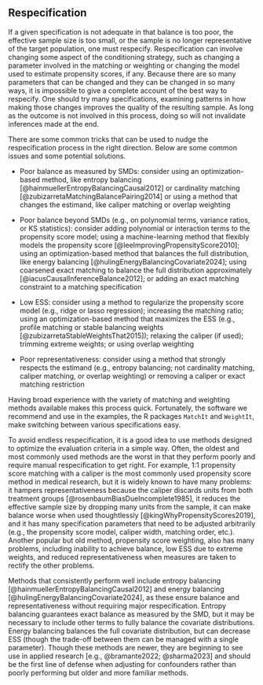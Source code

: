## Respecification {#sec-respecification}

If a given specification is not adequate in that balance is too poor, the effective sample size is too small, or the sample is no longer representative of the target population, one must respecify. Respecification can involve changing some aspect of the conditioning strategy, such as changing a parameter involved in the matching or weighting or changing the model used to estimate propensity scores, if any. Because there are so many parameters that can be changed and they can be changed in so many ways, it is impossible to give a complete account of the best way to respecify. One should try many specifications, examining patterns in how making those changes improves the quality of the resulting sample. As long as the outcome is not involved in this process, doing so will not invalidate inferences made at the end.

There are some common tricks that can be used to nudge the respecification process in the right direction. Below are some common issues and some potential solutions.

-   Poor balance as measured by SMDs: consider using an optimization-based method, like entropy balancing [@hainmuellerEntropyBalancingCausal2012] or cardinality matching [@zubizarretaMatchingBalancePairing2014] or using a method that changes the estimand, like caliper matching or overlap weighting

-   Poor balance beyond SMDs (e.g., on polynomial terms, variance ratios, or KS statistics): consider adding polynomial or interaction terms to the propensity score model; using a machine-learning method that flexibly models the propensity score [@leeImprovingPropensityScore2010]; using an optimization-based method that balances the full distribution, like energy balancing [@hulingEnergyBalancingCovariate2024]; using coarsened exact matching to balance the full distribution approximately [@iacusCausalInferenceBalance2012]; or adding an exact matching constraint to a matching specification

-   Low ESS: consider using a method to regularize the propensity score model (e.g., ridge or lasso regression); increasing the matching ratio; using an optimization-based method that maximizes the ESS (e.g., profile matching or stable balancing weights [@zubizarretaStableWeightsThat2015]); relaxing the caliper (if used); trimming extreme weights; or using overlap weighting

-   Poor representativeness: consider using a method that strongly respects the estimand (e.g., entropy balancing; not cardinality matching, caliper matching, or overlap weighting) or removing a caliper or exact matching restriction

Having broad experience with the variety of matching and weighting methods available makes this process quick. Fortunately, the software we recommend and use in the examples, the R packages `MatchIt` and `WeightIt`, make switching between various specifications easy.

To avoid endless respecification, it is a good idea to use methods designed to optimize the evaluation criteria in a simple way. Often, the oldest and most commonly used methods are the worst in that they perform poorly and require manual respecification to get right. For example, 1:1 propensity score matching with a caliper is the most commonly used propensity score method in medical research, but it is widely known to have many problems: it hampers representativeness because the caliper discards units from both treatment groups [@rosenbaumBiasDueIncomplete1985], it reduces the effective sample size by dropping many units from the sample, it can make balance worse when used thoughtlessly [@kingWhyPropensityScores2019], and it has many specification parameters that need to be adjusted arbitrarily (e.g., the propensity score model, caliper width, matching order, etc.). Another popular but old method, propensity score weighting, also has many problems, including inability to achieve balance, low ESS due to extreme weights, and reduced representativeness when measures are taken to rectify the other problems.

Methods that consistently perform well include entropy balancing [@hainmuellerEntropyBalancingCausal2012] and energy balancing [@hulingEnergyBalancingCovariate2024], as these ensure balance and representativeness without requiring major respecification. Entropy balancing guarantees exact balance as measured by the SMD, but it may be necessary to include other terms to fully balance the covariate distributions. Energy balancing balances the full covariate distribution, but can decrease ESS (though the trade-off between them can be managed with a single parameter). Though these methods are newer, they are beginning to see use in applied research [e.g., @bramante2022; @sharma2023] and should be the first line of defense when adjusting for confounders rather than poorly performing but older and more familiar methods.

